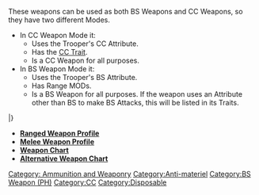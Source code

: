 {{n5-section-ammo-and-weaponry}}


These weapons can be used as both BS Weapons and CC Weapons, so they have two different Modes.

* In CC Weapon Mode it:
** Uses the Trooper's CC Attribute. 
** Has the [[CC Trait]]. 
** Is a CC Weapon for all purposes.
* In BS Weapon Mode it:
** Uses the Trooper's BS Attribute. 
** Has Range MODs.
** Is a BS Weapon for all purposes. If the weapon uses an Attribute other than BS to make BS Attacks, this will be listed in its Traits.


{{n5_weapon_single}}
{{n5_weaponrow|[[Trench-Hammer]] (BS Mode)|0|--|--|--|--|--|--|6|1|DA|ARM|2|[[Anti-materiel]], [[BS Weapon (PH)]], [[Disposable (3)]], [*]}}
{{n5_weaponrow|[[Trench-Hammer]] (CC Mode)| | | | | | | |6|1|DA|ARM|2|[[Anti-materiel]], [[CC]], [[Disposable (3)]], [*]}}
{{n5_weaponrow|[[Mixed Weapons | Kobra Pistol]] (BS Mode)|+3|0|-6|--|--|--|--|7|2|N|ARM|1|[*]}}
{{n5_weaponrow|[[Mixed Weapons | Kobra Pistol]] (CC Mode)| | | | | | | |7|1|SHOCK|ARM|1|[[CC]], [*]}}
|}


{{see-also-start}}
* '''[[Ranged Weapon Profile]]'''
* '''[[Melee Weapon Profile]]'''
* '''[[Weapon Chart]]'''
* '''[[Alternative Weapon Chart]]'''
{{see-also-end}}


[[Category: Ammunition and Weaponry]]

<!-- Manually added categories. -->
[[Category:Anti-materiel]]
[[Category:BS Weapon (PH)]]
[[Category:CC]]
[[Category:Disposable]]